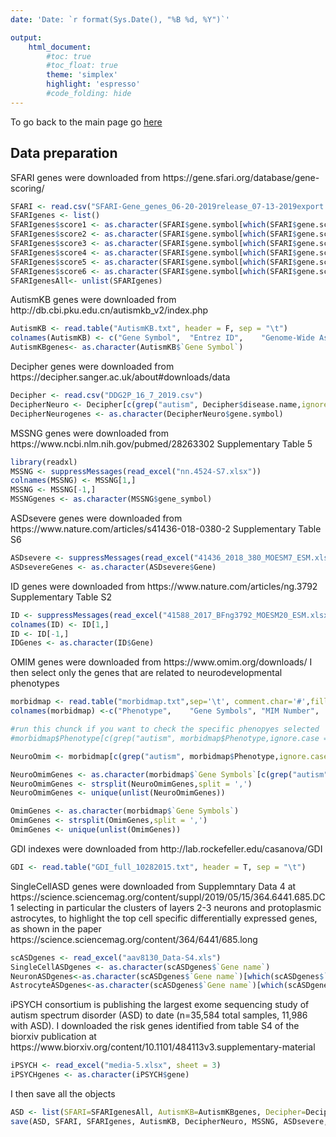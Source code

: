 ```yaml
---
date: 'Date: `r format(Sys.Date(), "%B %d, %Y")`'

output:
    html_document:
        #toc: true
        #toc_float: true
        theme: 'simplex'
        highlight: 'espresso'
        #code_folding: hide
---
```



To go back to the main page go [here](../../NDD.html)


## Data preparation
SFARI genes were downloaded from https://gene.sfari.org/database/gene-scoring/

```r
SFARI <- read.csv("SFARI-Gene_genes_06-20-2019release_07-13-2019export.csv")
SFARIgenes <- list()
SFARIgenes$score1 <- as.character(SFARI$gene.symbol[which(SFARI$gene.score==1)])
SFARIgenes$score2 <- as.character(SFARI$gene.symbol[which(SFARI$gene.score==2)])
SFARIgenes$score3 <- as.character(SFARI$gene.symbol[which(SFARI$gene.score==3)])
SFARIgenes$score4 <- as.character(SFARI$gene.symbol[which(SFARI$gene.score==4)])
SFARIgenes$score5 <- as.character(SFARI$gene.symbol[which(SFARI$gene.score==5)])
SFARIgenes$score6 <- as.character(SFARI$gene.symbol[which(SFARI$gene.score==6)])
SFARIgenesAll<- unlist(SFARIgenes)
```

AutismKB genes were downloaded from http://db.cbi.pku.edu.cn/autismkb_v2/index.php
```r
AutismKB <- read.table("AutismKB.txt", header = F, sep = "\t")
colnames(AutismKB) <- c("Gene Symbol",	"Entrez ID",	"Genome-Wide Association Studies",	"CNV/SV Studies",	"Linkage Analyses",	"Low-Scale Genetic Association Studies",	"Expression Profilings",	"NGS de novo Mutation Studies",	"NGS Mosaic Mutation Studies",	"NGS Other Studies",	"Low-Scale Gene Studies",	"total score")
AutismKBgenes<- as.character(AutismKB$`Gene Symbol`)
```

Decipher genes were downloaded from https://decipher.sanger.ac.uk/about#downloads/data
```r
Decipher <- read.csv("DDG2P_16_7_2019.csv")
DecipherNeuro <- Decipher[c(grep("autism", Decipher$disease.name,ignore.case = T),grep("intellectual", Decipher$disease.name,ignore.case = T),grep("neurodevelopm", Decipher$disease.name, ignore.case = T)),]
DecipherNeurogenes <- as.character(DecipherNeuro$gene.symbol)
```

MSSNG genes were downloaded from https://www.ncbi.nlm.nih.gov/pubmed/28263302 Supplementary Table 5
```r
library(readxl)
MSSNG <- suppressMessages(read_excel("nn.4524-S7.xlsx"))
colnames(MSSNG) <- MSSNG[1,]
MSSNG <- MSSNG[-1,] 
MSSNGgenes <- as.character(MSSNG$gene_symbol)
```

ASDsevere genes were downloaded from https://www.nature.com/articles/s41436-018-0380-2 Supplementary Table S6
```r
ASDsevere <- suppressMessages(read_excel("41436_2018_380_MOESM7_ESM.xlsx"))
ASDsevereGenes <- as.character(ASDsevere$Gene)
```

ID genes were downloaded from https://www.nature.com/articles/ng.3792 Supplementary Table S2
```r
ID <- suppressMessages(read_excel("41588_2017_BFng3792_MOESM20_ESM.xlsx"))
colnames(ID) <- ID[1,]
ID <- ID[-1,] 
IDGenes <- as.character(ID$Gene)
```

OMIM genes were downloaded from https://www.omim.org/downloads/
I then select only the genes that are related to neurodevelopmental phenotypes
```r
morbidmap <- read.table("morbidmap.txt",sep='\t', comment.char='#',fill = T, header = F,quote = "" )
colnames(morbidmap) <-c("Phenotype",	"Gene Symbols",	"MIM Number",	"Cyto Location")

#run this chunck if you want to check the specific phenopyes selected
#morbidmap$Phenotype[c(grep("autism", morbidmap$Phenotype,ignore.case = T),grep("intellectual", morbidmap$Phenotype,ignore.case = T),grep("neurodevelopm", morbidmap$Phenotype,ignore.case = T))]

NeuroOmim <- morbidmap[c(grep("autism", morbidmap$Phenotype,ignore.case = T),grep("intellectual", morbidmap$Phenotype,ignore.case = T),grep("neurodevelopm", morbidmap$Phenotype,ignore.case = T)),]

NeuroOmimGenes <- as.character(morbidmap$`Gene Symbols`[c(grep("autism", morbidmap$Phenotype,ignore.case = T),grep("intellectual", morbidmap$Phenotype,ignore.case = T),grep("neurodevelopm", morbidmap$Phenotype,ignore.case = T))])
NeuroOmimGenes <- strsplit(NeuroOmimGenes,split = ',')
NeuroOmimGenes <- unique(unlist(NeuroOmimGenes))

OmimGenes <- as.character(morbidmap$`Gene Symbols`)
OmimGenes <- strsplit(OmimGenes,split = ',')
OmimGenes <- unique(unlist(OmimGenes))
```

GDI indexes were downloaded from http://lab.rockefeller.edu/casanova/GDI
```r
GDI <- read.table("GDI_full_10282015.txt", header = T, sep = "\t")
```

SingleCellASD genes were downloaded from Supplemntary Data 4 at https://science.sciencemag.org/content/suppl/2019/05/15/364.6441.685.DC1  selecting in particular the clusters of layers 2-3 neurons and protoplasmic astrocytes, to highlight the top cell specific differentially expressed genes, as shown in the paper https://science.sciencemag.org/content/364/6441/685.long

```r
scASDgenes <- read_excel("aav8130_Data-S4.xls")
SingleCellASDgenes <- as.character(scASDgenes$`Gene name`)
NeuronASDgenes<-as.character(scASDgenes$`Gene name`)[which(scASDgenes$`Cell type`=="L2/3")]
AstrocyteASDgenes<-as.character(scASDgenes$`Gene name`)[which(scASDgenes$`Cell type`=="AST-PP")]
```

iPSYCH consortium is publishing the largest exome sequencing study of autism spectrum disorder (ASD) to date (n=35,584 total samples, 11,986 with ASD). I downloaded the risk genes identified from table S4 of the biorxiv publication at
https://www.biorxiv.org/content/10.1101/484113v3.supplementary-material

```r
iPSYCH <- read_excel("media-5.xlsx", sheet = 3)
iPSYCHgenes <- as.character(iPSYCH$gene)
```

I then save all the objects
```r
ASD <- list(SFARI=SFARIgenesAll, AutismKB=AutismKBgenes, Decipher=DecipherNeurogenes, MSSNG=MSSNGgenes, iPSYCH=iPSYCHgenes , NeuroOMIM= NeuroOmimGenes, OMIM= OmimGenes, ASDsevere=ASDsevereGenes, ID=IDGenes, SingleCellASD=SingleCellASDgenes, NeuronASD=NeuronASDgenes, AstrocyteASD=AstrocyteASDgenes)
save(ASD, SFARI, SFARIgenes, AutismKB, DecipherNeuro, MSSNG, ASDsevere, ID, NeuroOmim, iPSYCH, GDI, file = "../../Data/ASD.RData")
```

